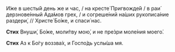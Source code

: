 И́же в шесты́й день же и час, / на кресте́ Пригвожде́й / в раи́ дерзнове́нный Ада́мов грех, / и согреше́ний на́ших рукописа́ние раздери́, // Христе́ Бо́же, и спаси́ нас.

**Стих** Внуши́, Бо́же, моли́тву мою́, и не пре́зри моле́ния моего́.

**Стих** Аз к Бо́гу воззва́х, и Госпо́дь услы́ша мя.
